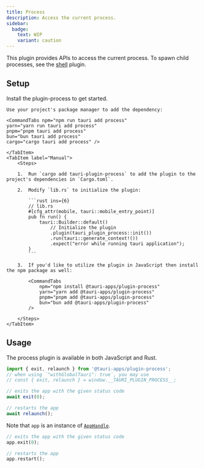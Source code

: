 ```yaml
---
title: Process
description: Access the current process.
sidebar:
  badge:
    text: WIP
    variant: caution
---
```



<PluginLinks plugin="process" />

This plugin provides APIs to access the current process. To spawn child processes, see the [shell](/plugin/shell) plugin.

## Setup

Install the plugin-process to get started.

<Tabs>
    <TabItem label="Automatic">

    Use your project's package manager to add the dependency:

    <CommandTabs npm="npm run tauri add process"
    yarn="yarn run tauri add process"
    pnpm="pnpm tauri add process"
    bun="bun tauri add process"
    cargo="cargo tauri add process" />

    </TabItem>
    <TabItem label="Manual">
        <Steps>

        1.  Run `cargo add tauri-plugin-process` to add the plugin to the project's dependencies in `Cargo.toml`.

        2.  Modify `lib.rs` to initialize the plugin:

            ```rust ins={6}
            // lib.rs
            #[cfg_attr(mobile, tauri::mobile_entry_point)]
            pub fn run() {
                tauri::Builder::default()
                    // Initialize the plugin
                    .plugin(tauri_plugin_process::init())
                    .run(tauri::generate_context!())
                    .expect("error while running tauri application");
            }
            ```

        3.  If you'd like to utilize the plugin in JavaScript then install the npm package as well:

            <CommandTabs
                npm="npm install @tauri-apps/plugin-process"
                yarn="yarn add @tauri-apps/plugin-process"
                pnpm="pnpm add @tauri-apps/plugin-process"
                bun="bun add @tauri-apps/plugin-process"
            />

        </Steps>
    </TabItem>

</Tabs>

## Usage

The process plugin is available in both JavaScript and Rust.

<Tabs>
<TabItem label="JavaScript">

```js
import { exit, relaunch } from '@tauri-apps/plugin-process';
// when using `"withGlobalTauri": true`, you may use
// const { exit, relaunch } = window.__TAURI_PLUGIN_PROCESS__;

// exits the app with the given status code
await exit(0);

// restarts the app
await relaunch();
```

</TabItem>
<TabItem label="Rust">

Note that `app` is an instance of [`AppHandle`](https://docs.rs/tauri/2.0.0-beta/tauri/struct.AppHandle.html).

```rust
// exits the app with the given status code
app.exit(0);

// restarts the app
app.restart();
```

</TabItem>
</Tabs>
